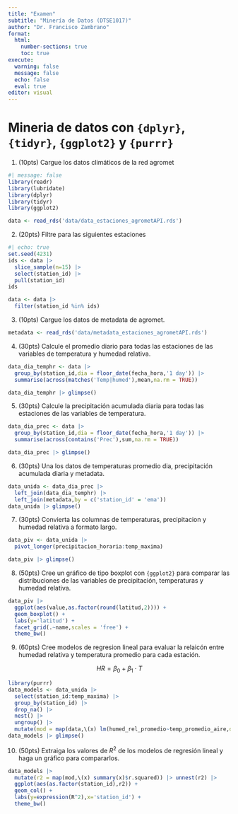 ```yaml
---
title: "Examen"
subtitle: "Minería de Datos (DTSE1017)"
author: "Dr. Francisco Zambrano"
format: 
  html:
    number-sections: true
    toc: true
execute: 
  warning: false
  message: false
  echo: false
  eval: true
editor: visual
---
```


# Mineria de datos con `{dplyr}`,`{tidyr}`, `{ggplot2}` y `{purrr}`

1.  (10pts) Cargue los datos climáticos de la red agromet

```r
#| message: false
library(readr)
library(lubridate)
library(dplyr)
library(tidyr)
library(ggplot2)

data <- read_rds('data/data_estaciones_agrometAPI.rds')
```

2.  (20pts) Filtre para las siguientes estaciones

```r
#| echo: true
set.seed(4231)
ids <- data |> 
  slice_sample(n=15) |> 
  select(station_id) |> 
  pull(station_id)
ids
```

```r
data <- data |> 
  filter(station_id %in% ids)
```

3.  (10pts) Cargue los datos de metadata de agromet.

```r
metadata <- read_rds('data/metadata_estaciones_agrometAPI.rds')
```

4.  (30pts) Calcule el promedio diario para todas las estaciones de las variables de temperatura y humedad relativa.

```r
data_dia_temphr <- data |> 
  group_by(station_id,dia = floor_date(fecha_hora,'1 day')) |> 
  summarise(across(matches('Temp|humed'),mean,na.rm = TRUE))

data_dia_temphr |> glimpse()

```

5.  (30pts) Calcule la precipitación acumulada diaria para todas las estaciones de las variables de temperatura.

```r
data_dia_prec <- data |> 
  group_by(station_id,dia = floor_date(fecha_hora,'1 day')) |> 
  summarise(across(contains('Prec'),sum,na.rm = TRUE))

data_dia_prec |> glimpse()
```

6.  (30pts) Una los datos de temperaturas promedio dia, precipitación acumulada diaria y metadata.

```r
data_unida <- data_dia_prec |> 
  left_join(data_dia_temphr) |> 
  left_join(metadata,by = c('station_id' = 'ema'))
data_unida |> glimpse() 
```

7.  (30pts) Convierta las columnas de temperaturas, precipitacion y humedad relativa a formato largo.

```r
data_piv <- data_unida |> 
  pivot_longer(precipitacion_horaria:temp_maxima)

data_piv |> glimpse()
```

8.  (50pts) Cree un gráfico de tipo boxplot con `{ggplot2}` para comparar las distribuciones de las variables de precipitación, temperaturas y humedad relativa.

```r
data_piv |> 
  ggplot(aes(value,as.factor(round(latitud,2)))) +
  geom_boxplot() +
  labs(y='latitud') +
  facet_grid(.~name,scales = 'free') +
  theme_bw()
```

9.  (60pts) Cree modelos de regresion lineal para evaluar la relaicón entre humedad relativa y temperatura promedio para cada estación.

$$HR = \beta_0+\beta_1\cdot T$$

```r
library(purrr)
data_models <- data_unida |> 
  select(station_id:temp_maxima) |> 
  group_by(station_id) |> 
  drop_na() |> 
  nest() |> 
  ungroup() |>
  mutate(mod = map(data,\(x) lm(humed_rel_promedio~temp_promedio_aire,data = x)))
data_models |> glimpse()
```

10. (50pts) Extraiga los valores de $R^2$ de los modelos de regresión lineal y haga un gráfico para compararlos.

```r
data_models |> 
  mutate(r2 = map(mod,\(x) summary(x)$r.squared)) |> unnest(r2) |> 
  ggplot(aes(as.factor(station_id),r2)) +
  geom_col() +
  labs(y=expression(R^2),x='station_id') +
  theme_bw()
```
